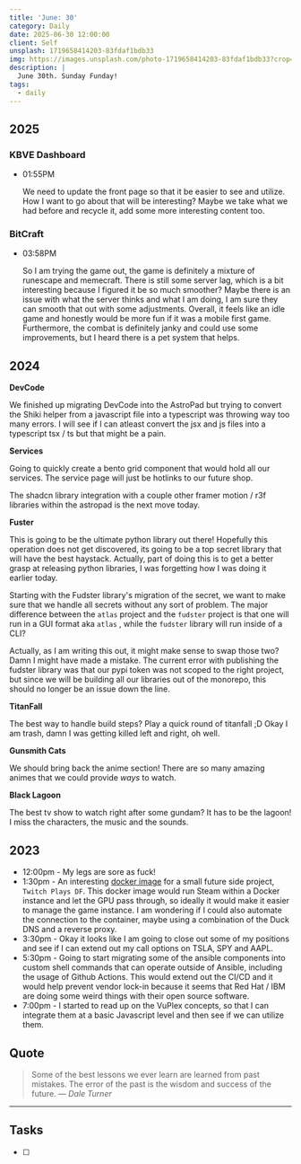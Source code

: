```yaml
---
title: 'June: 30'
category: Daily
date: 2025-06-30 12:00:00
client: Self
unsplash: 1719658414203-83fdaf1bdb33
img: https://images.unsplash.com/photo-1719658414203-83fdaf1bdb33?crop=entropy&cs=srgb&fm=jpg&ixid=MnwzNjM5Nzd8MHwxfHJhbmRvbXx8fHx8fHx8fDE2ODE3NDg2ODY&ixlib=rb-4.0.3&q=85
description: |
  June 30th. Sunday Funday!
tags:
  - daily
---
```



## 2025

### KBVE Dashboard

-   01:55PM

    We need to update the front page so that it be easier to see and utilize.
    How I want to go about that will be interesting?
    Maybe we take what we had before and recycle it, add some more interesting content too.

### BitCraft

-   03:58PM

    So I am trying the game out, the game is definitely a mixture of runescape and memecraft.
    There is still some server lag, which is a bit interesting because I figured it be so much smoother?
    Maybe there is an issue with what the server thinks and what I am doing, I am sure they can smooth that out with some adjustments.
    Overall, it feels like an idle game and honestly would be more fun if it was a mobile first game.
    Furthermore, the combat is definitely janky and could use some improvements, but I heard there is a pet system that helps.

## 2024

**DevCode**

We finished up migrating DevCode into the AstroPad but trying to convert the Shiki helper from a javascript file into a typescript was throwing way too many errors.
I will see if I can atleast convert the jsx and js files into a typescript tsx / ts but that might be a pain.


**Services**

Going to quickly create a bento grid component that would hold all our services.
The service page will just be hotlinks to our future shop.

The shadcn library integration with a couple other framer motion / r3f libraries within the astropad is the next move today.


**Fuster**

This is going to be the ultimate python library out there!
Hopefully this operation does not get discovered, its going to be a top secret library that will have the best haystack.
Actually, part of doing this is to get a better grasp at releasing python libraries, I was forgetting how I was doing it earlier today.

Starting with the Fudster library's migration of the secret, we want to make sure that we handle all secrets without any sort of problem.
The major difference between the `atlas` project and the `fudster` project is that one will run in a GUI format aka `atlas` , while the `fudster` library will run inside of a CLI?

Actually, as I am writing this out, it might make sense to swap those two? Damn I might have made a mistake.
The current error with publishing the fudster library was that our pypi token was not scoped to the right project, but since we will be building all our libraries out of the monorepo, this should no longer be an issue down the line.


**TitanFall**

The best way to handle build steps?
Play a quick round of titanfall ;D
Okay I am trash, damn I was getting killed left and right, oh well.


**Gunsmith Cats**

We should bring back the anime section!
There are so many amazing animes that we could provide *ways* to watch.

**Black Lagoon**

The best tv show to watch right after some gundam?
It has to be the lagoon!
I miss the characters, the music and the sounds.



<Adsense />

## 2023
- 12:00pm - My legs are sore as fuck!
- 1:30pm - An interesting [docker image](https://github.com/Steam-Headless/docker-steam-headless/tree/master) for a small future side project, `Twitch Plays DF`. This docker image would run Steam within a Docker instance and let the GPU pass through, so ideally it would make it easier to manage the game instance. I am wondering if I could also automate the connection to the container, maybe using a combination of the Duck DNS and a reverse proxy.
- 3:30pm - Okay it looks like I am going to close out some of my positions and see if I can extend out my call options on TSLA, SPY and AAPL. 
- 5:30pm - Going to start migrating some of the ansible components into custom shell commands that can operate outside of Ansible, including the usage of Github Actions. This would extend out the CI/CD and it would help prevent vendor lock-in because it seems that Red Hat / IBM are doing some weird things with their open source software. 
- 7:00pm - I started to read up on the VuPlex concepts, so that I can integrate them at a basic Javascript level and then see if we can utilize them.

## Quote

> Some of the best lessons we ever learn are learned from past mistakes. The error of the past is the wisdom and success of the future.
> — <cite>Dale Turner</cite>

---

## Tasks

- [ ]